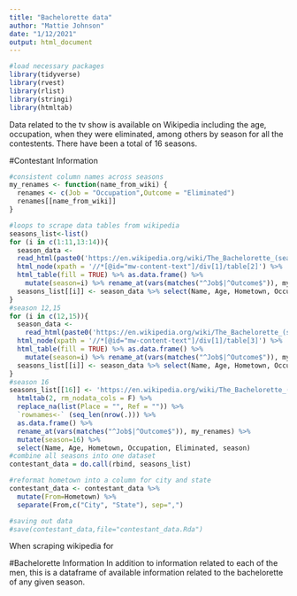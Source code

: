 ```yaml
---
title: "Bachelorette data"
author: "Mattie Johnson"
date: "1/12/2021"
output: html_document
---
```


```r
#load necessary packages
library(tidyverse)
library(rvest)
library(rlist)
library(stringi)
library(htmltab)
```

Data related to the tv show is available on Wikipedia including the age, occupation, when they were eliminated, among others by season for all the contestents. There have been a total of 16 seasons.

#Contestant Information
```r
#consistent column names across seasons
my_renames <- function(name_from_wiki) {
  renames <- c(Job = "Occupation",Outcome = "Eliminated")
  renames[[name_from_wiki]]
}

#loops to scrape data tables from wikipedia
seasons_list<-list()
for (i in c(1:11,13:14)){
  season_data <- 
  read_html(paste0('https://en.wikipedia.org/wiki/The_Bachelorette_(season_',i,')')) %>%
  html_node(xpath = '//*[@id="mw-content-text"]/div[1]/table[2]') %>%
  html_table(fill = TRUE) %>% as.data.frame() %>% 
    mutate(season=i) %>% rename_at(vars(matches("^Job$|^Outcome$")), my_renames)
  seasons_list[[i]] <- season_data %>% select(Name, Age, Hometown, Occupation, Eliminated, season)
}
#season 12,15
for (i in c(12,15)){
  season_data <-  
    read_html(paste0('https://en.wikipedia.org/wiki/The_Bachelorette_(season_',i,')')) %>%
  html_node(xpath = '//*[@id="mw-content-text"]/div[1]/table[3]') %>%
  html_table(fill = TRUE) %>% as.data.frame() %>% 
    mutate(season=i) %>% rename_at(vars(matches("^Job$|^Outcome$")), my_renames)
  seasons_list[[i]] <- season_data %>% select(Name, Age, Hometown, Occupation, Eliminated, season)
}
#season 16
seasons_list[[16]] <- 'https://en.wikipedia.org/wiki/The_Bachelorette_(season_16)' %>%
  htmltab(2, rm_nodata_cols = F) %>%
  replace_na(list(Place = "", Ref = "")) %>%
  `rownames<-` (seq_len(nrow(.))) %>% 
  as.data.frame() %>% 
  rename_at(vars(matches("^Job$|^Outcome$")), my_renames) %>% 
  mutate(season=16) %>%
  select(Name, Age, Hometown, Occupation, Eliminated, season)
#combine all seasons into one dataset
contestant_data = do.call(rbind, seasons_list)

#reformat hometown into a column for city and state
contestant_data <- contestant_data %>% 
  mutate(From=Hometown) %>%
  separate(From,c("City", "State"), sep=",")
```

```r
#saving out data
#save(contestant_data,file="contestant_data.Rda")
```
When scraping wikipedia for 


#Bachelorette Information
In addition to information related to each of the men, this is a dataframe of available information related to the bachelorette of any given season.

```r

```